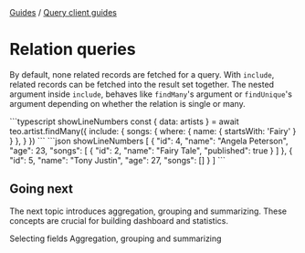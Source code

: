 
<div className="breadcrumbs">
  <span className="breadcrumb">
    <a href="/docs/guides">Guides</a>
  </span>
  <span> / </span>
  <span className="breadcrumb">
    <a href="/docs/guides/query-client-guides">Query client guides</a>
  </span>
</div>

# Relation queries

By default, none related records are fetched for a query. With `include`,
related records can be fetched into the result set together. The nested
argument inside `include`, behaves like `findMany`'s argument or `findUnique`'s
argument depending on whether the relation is single or many.

<CodeResult name="HTTP response" defaultOpen={true}>
```typescript showLineNumbers
const { data: artists } = await teo.artist.findMany({
  include: {
    songs: {
      where: {
        name: { startsWith: 'Fairy' }
      }
    },
  }
})
```
```json showLineNumbers
[
  {
    "id": 4,
    "name": "Angela Peterson",
    "age": 23,
    "songs": [
      {
        "id": 2,
        "name": "Fairy Tale",
        "published": true
      }
    ]
  },
  {
    "id": 5,
    "name": "Tony Justin",
    "age": 27,
    "songs": []
  }
]
```
</CodeResult>

## Going next

The next topic introduces aggregation, grouping and summarizing. These concepts
are crucial for building dashboard and statistics.

<PrevNext>
  <PrevArticle href="/docs/concepts/components/teo-query-client/selecting-fields">Selecting fields</PrevArticle>
  <NextArticle href="/docs/concepts/components/teo-query-client/aggregation-grouping-summarizing">Aggregation, grouping and summarizing</NextArticle>
</PrevNext>
